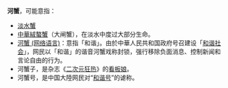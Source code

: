 '''河蟹'''，可能意指：

*[[淡水蟹|淡水蟹]]
*[[中華絨螯蟹|中華絨螯蟹]]（大闸蟹），在淡水中度过大部分生命。
*[[河蟹_(网络语言)|河蟹 (网络语言)]]：意指「和谐」。由於中華人民共和国政府号召建设「[[和谐社会|和谐社会]]」，网民以「和谐」的谐音河蟹戏称封锁，强行移除负面消息、控制新闻和言论自由的行为。
*河蟹子，是杂志《[[二次元狂热|二次元狂热]]》的[[看板娘|看板娘]]。
*河蟹号，是中国大陸网民对“[[和谐号|和谐号]]”的谑称。

{{disambig|H|cat=二字消歧義}}